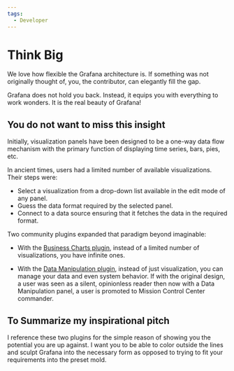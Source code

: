 ```yaml
---
tags:
  - Developer
---
```



# Think Big

We love how flexible the Grafana architecture is. If something was not originally thought of, you, the contributor, can elegantly fill the gap.

Grafana does not hold you back. Instead, it equips you with everything to work wonders.
It is the real beauty of Grafana!

## You do not want to miss this insight

Initially, visualization panels have been designed to be a one-way data flow mechanism with the primary function of displaying time series, bars, pies, etc.

In ancient times, users had a limited number of available visualizations. Their steps were:

- Select a visualization from a drop-down list available in the edit mode of any panel.
- Guess the data format required by the selected panel.
- Connect to a data source ensuring that it fetches the data in the required format.

Two community plugins expanded that paradigm beyond imaginable:

- With the [Business Charts plugin](/plugins/volkovlabs-echarts-panel/), instead of a limited number of visualizations, you have infinite ones.

- With the [Data Manipulation plugin](/plugins/volkovlabs-form-panel/), instead of just visualization, you can manage your data and even system behavior. If with the original design, a user was seen as a silent, opinionless reader then now with a Data Manipulation panel, a user is promoted to Mission Control Center commander.

## To Summarize my inspirational pitch

I reference these two plugins for the simple reason of showing you the potential you are up against. I want you to be able to color outside the lines and sculpt Grafana into the necessary form as opposed to trying to fit your requirements into the preset mold.
